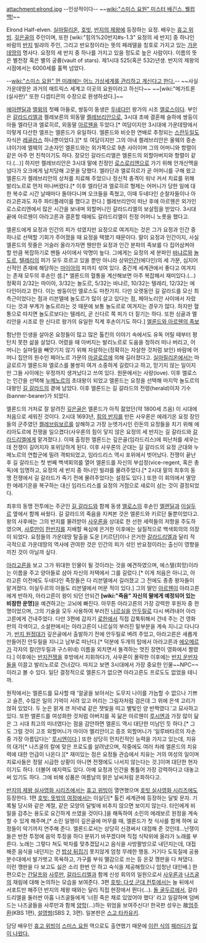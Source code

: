 attachment:elrond.jpg
--인상적이다--
~~[[wiki:"스미스 요원" 미스터 배긴스, 웰컴백!]]~~

Elrond Half-elven. [[실마릴리온]], [[호빗]], [[반지의 제왕]]에 등장하는 요정. 배우는 [[휴고 위빙]]. [[깊은골]]의 주인이며, 또한 [wiki:"힘의%20반지#s-1.3" 요정의 세 반지] 중 하나인 바람의 [[반지]] 빌랴의 주인, 그리고 반요정이라는 뜻의 페레델을 칭호로 가지고 있는 [[가운데땅]]의 명사다. 요정의 세 반지 중 하나를 가지고 있을 정도로 높은 사람이다. 이름의 뜻은 별천장 혹은 별의 궁륭(vault of stars). 제1시대 525(혹은 532)년생. 반지의 제왕의 시점에서는 6000세를 훌쩍 넘었다.

--[[wiki:"스미스 요원" 먼 미래에는 어느 가상세계를 관리하고 계신다고 한다.]]-- ~~사실 가운데땅은 과거의 매트릭스 세계고 이곳의 요원이라고 하신다~~ ~~[wiki:"메가트론(실사판)" 또한 디셉티콘의 수장으로 환생하셨다.]~~

[[에아렌딜]]과 [[엘윙]]의 첫째 아들로, 쌍둥이 동생은 [[두네다인]] 왕가의 시조 [[엘로스]]이다. 부인은 [[갈라드리엘]]과 켈레보른의 외동딸 [[켈레브리안]]으로, 3시대 초에 결혼해 슬하에 쌍둥이 아들 엘라단과 엘로히르, 외동딸 [[아르웬]]을 두었다.[* 여담이지만 3시대에 가운데땅에서 이렇게 다산한 엘프는 엘론드가 유일하다. 엘론드와 비슷한 연배로 추정되는 [[스란두일]]도 자식은 [[레골라스]] 하나뿐이었다.][* 또 여담이지만 그의 아내 켈레브리안은 올웨의 증손녀이기에 엘웨의 고손자인 엘론드와는 외가쪽으로 9촌 사이이며 그의 어머니와 항렬이 같은 아주 먼 친척이기도 하다. 장모인 갈라드리엘은 엘론드의 외할아버지와 항렬이 같다.(...)] 하지만 켈레브리안은 3시대 말에 친정인 [[로스로리엔]]으로 가기 위해 안개산맥을 넘다가 오크에게 납치당해 고문을 당했다. 엘라단과 엘로히르가 곧 어머니를 구해 왔고 엘론드가 켈레브리안의 상처를 치료해 주었으나 정신적 충격이 워낙 커서 치료를 위해 발리노르로 먼저 떠나버렸다.[* 이후 엘라단과 엘로히르 형제는 어머니가 당한 일에 대한 복수로 시간 날때마다 돌아다니며 오크들을 족쳤고, 이때 두네다인 순찰자들이나 아라고른과도 자주 파티플레이를 했다고 한다.] 켈레브리안이 떠난 후에 아르웬은 외가인 로스로리엔에서 많은 시간을 보내며 외할머니인 갈라드리엘의 보살핌을 받았다. 3시대 끝에 아르웬이 아라고른과 결혼할 때에도 갈라드리엘이 친정 어머니 노릇을 했다고.

엘론드에게 요정과 인간의 피가 섞였지만 요정으로 여겨지는 것은 그가 요정과 인간 중 하나로 선택할 기회가 주어졌을 때 요정을 택했기 때문이다. 말이 요정과 인간이지, 사실 엘론드의 핏줄은 거슬러 올라가자면 웬만한 요정과 인간 분파의 족보를 다 집어삼켜야 할 만큼 복잡하기로 팬들 사이에서 악명이 높다. 그에게는 요정의 세 분파인 [[바냐르]]와 [[놀도르]], [[텔레리]]의 피가 모두 흐르고 있을 뿐만 아니라 상위[[인간]](에다인)의 세 가문, 심지어 신적인 존재에 해당하는 [[마이아]]의 피까지 섞여 있다. 중간계 세계관에서 좋다고 여겨지는 존재 모두의 후손인 셈.[* 엘론드의 혈통을 계산해보면 아주 복잡해서 재미있다.(...) 정확히 2/32는 마이아, 3/32는 놀도르, 5/32는 바냐르, 10/32는 텔레리, 12/32는 에다인이라고 한다. 이는 쌍둥이인 엘로스도 마찬가지. 다만 오랫동안 길 갈라드를 모신 최측근이었다는 점과 리븐델에 놀도르가 많이 살고 있다는 점, 페아노리안 사이에서 자랐다는 것과 부계가 놀도르라는 것 때문에 보통 놀도르로 여겨지는 경우가 많다. 하지만 혈통으로 따지면 놀도르보다는 텔레리, 곧 신다르 쪽 피가 더 짙기는 하다. 또한 싱골과 멜리안을 시조로 한 신다르 왕가의 유일한 직계 후손이기도 하다.] [http://blogfiles.naver.net/20130116_106/serebeift_1358321313706xfxtA_JPEG/%C0%FC%C3%BC.png 엘론드와 아르웬의 족보] 

험난한 인생을 살아온 요정들이 많고 많은 톨킨의 이야기 속에서도 유독 어릴 때부터 평탄치 못한 삶을 살았다. 어렸을 때 아버지는 발리노르로 도움을 청하러 떠나 버리고, 어머니는 실마릴을 빼앗기지 않기 위해 자살하는(정확히는 자살한 것처럼 보인) 바람에 어머니 집안의 원수인 페아노르 가문의 [[마글로르]]에 의해 길러졌다고. [[실마릴리온]]에서는 마글로르가 엘론드와 엘로스를 불쌍히 여겨 소중하게 길렀다고 하고, 믿기지 않는 일이지만 그들 사이에는 우정까지 생겨났다고 쓰여 있다. 원문에서는 사랑(love). 이후 엘로스는 인간을 선택해 [[누메노르]]의 초대왕이 되었고 엘론드는 요정을 선택해 마지막 놀도르의 대왕인 [[길 갈라드]]의 곁에 남았다. 이후 엘론드는 길 갈라드의 전령(herald)이자 기수(banner-bearer)가 되었다.

엘론드의 거처로 잘 알려진 [[깊은골]]은 엘론드가 아직 젊었던(약 1800세 즈음) 이 시대에 처음으로 세워진 것이다. 2시대 1693년, [[힘의 반지]]를 만든 사우론은 에레기온 요정 장인들의 군주였던 [[켈레브림보르]]를 살해하고 가장 눈엣가시인 린돈의 요정들을 치기 위해 에리아도르에 전쟁을 일으켰다(사우론의 힘이 닿지 않은 요정의 세 반지는 길 갈라드와 [[갈라드리엘]]에게 맡겨졌다.). 이때 출정한 엘론드는 깊은골(임라드리스)에 피난처를 세우는데 전쟁이 길어지자 포위당하게 된다. 이후 사우론의 군대는 길 갈라드의 요정 군대와 누메노르의 연합군에 밀려 격퇴되었고, 임라드리스 역시 포위에서 벗어났다. 전쟁이 끝난 후 길 갈라드는 첫 번째 백색회의를 열어 엘론드를 자신의 부섭정(vice-regent, 혹은 총독)에 임명하고, 요정의 세 반지 중 하나인 빌랴를 물려주었다.[* 2시대 말의 최후의 동맹 전쟁에서 길 갈라드가 죽기 전에 물려주었다는 설정도 있다.] 또한 이 회의에서 멸망한 에레기온을 복구하는 대신 임라드리스를 요정의 거점으로 새로이 삼는 것이 결정되었다. 

최후의 동맹 전투에는 주군인 [[길 갈라드]]와 함께 동생 [[엘로스]]의 후손인 [[엘렌딜]]과 [[이실두르]] 옆에서 함께 싸웠다. 길 갈라드의 죽음을 지켜본 것은 엘론드와 키르단 둘뿐이었다고. 왕의 사후에는 그의 반지를 물려받아 [[사우론]]을 상대로 한 선한 세력들의 저항을 주도하였으며, [[사루만]]이 [[한반지]]를 지배할 욕심에 은거한 이후에는 실질적으로 백색회의의 의장이 되었다. 요정들의 가운데땅 탈출을 도운 [키르단]이나 은거한 [[갈라드리엘]]과 달리 적극적으로 가운데땅의 역사에 관여한 것은 인간의 피가 섞인 반요정이라는 출신이 영향을 끼친 것이 아닐까 싶다.

[[아라고른]]을 보고 그가 위대한 인물이 될 것이라는 것을 예견하였으며, 에스텔(희망)이라는 이름을 주고 양아들로 삼아 자신의 저택에서 그를 길렀다.[* 이게 처음은 아니고, 아라고른 이전에도 두네다인 족장들은 다 리븐델에서 길러졌고 그 전에도 종종 왕자들이 맡겨졌다. 이실두르의 아들도 리븐델에서 머문 적이 있다.] 그의 딸인 [[아르웬]]이 아라고른에게 반하자, 아라고른이 왕이 되던 안되건 '''[wiki:"죽음" 자신의 딸에게 예정되어 있는 비참한 운명]'''을 예견하고는 고뇌에 빠진다. 아무튼 아라고른의 가장 강력한 후원자 중 한 명이었으며, 그의 기술을 모두 사용하여 부러진 [[나르실]]을 [[안두릴]]로 다시 벼려내어 아라고른에게 건내주었다. 다만 3편에 갑자기 [[로한]]에서 직접 갑툭튀해서 건네 주는 건 영화판의 각색이고, 소설판에서는 아라고른이 나르실의 부러진 밑부분을 계속 지니고 다니다가, [[반지 원정대]]가 깊은골에서 출발하기 전에 안두릴로 벼려 주었고, 아라고른은 새롭게 만들어진 안두릴을 지니고 남부로 떠난다.[* 덕분에 두개의 탑에서 아라고른과 [[에오메르]]가 각자의 칼(안두릴과 구스위네) 이름을 외치면서 돌격하는 멋진 장면이 영화에서 짤렸다.] 이후에는 [[반지전쟁]]을 후방에서 지휘하다가, 사우론이 몰락한 이후에는 [[반지 운반자]]들을 이끌고 발리노르로 건너갔다. 따지고 보면 3시대에서 가장 중요한 인물~~NPC~~이라고 볼 수 있다. 일단 결정적으로 엘론드가 없으면 아라고른도 프로도도 없었을 테니까.

원작에서는 엘론드를 묘사할 때 '얼굴을 보아서는 도무지 나이를 가늠할 수 없으나 기쁘고 슬픈, 수많은 일의 기억이 서려 있고 머리는 그림자처럼 검은데 그 위에 은색 고리가 얹혀 있었다. 두 눈은 맑게 갠 저녁녘 같은 잿빛을 띠고 별빛인 양 반짝였다.'고 묘사하고 있다. 또한 엘론드를 여성화한 것처럼 아버지를 꼭 닮은 아르웬이 [[루시엔]]과 가장 많이 닮은 그 시대 최고의 미녀였다는 점을 감안하면 엘론드 역시 대단한 미남인 듯 하다.[* 그도 그럴 것이 고조 외할머니가 마이아 멜리안이고 증조 외할머니가 '일루바타르의 자손 중 가장 아름답다는' [[루시엔]]이다.] 또한 상당히 먼치킨적인 능력을 가지고 있는데, 치유의 대가[* 나즈굴의 칼에 맞은 프로도를 살려냈으며, 작중에도 여러 차례 엘론드의 치유력에 대한 언급이 나온다.][* 재미있는 점은 요정들 관습에서 치유는 거의 여성의 일이며 치료사들은 정말 시급한 상황이 아니면 전쟁에도 나서지 않는다는 것.]이며 대단한 현자이기도 하다. 더불어 예지력도 있다. 아예 요정과 인간을 통틀어 가장 강력하다고 대놓고 써 있기도 하다. 그에 비해 성품은 여름날의 맑은 날씨처럼 온화하다고.

[[반지의 제왕 실사영화 시리즈]]에서는 [[휴고 위빙]]이 열연했으며 [[호빗 실사영화 시리즈]]에도 등장한다. 1편 [[호빗: 뜻밖의 여정]]에서는 이실딘[* 톨킨 세계관에 등장하는 달빛 문자. 기록될 당시와 같은 계절, 같은 모양의 달빛에 비추지 않으면 보이지 않는다. 타인에게 비밀을 감추는 용도로 요긴하게 쓰였을 것이다.]을 해독하여 소린의 에레보르 원정을 계속할 수 있게 해주며,[* 소린 일행이 깊은골에 머무를 때, 엘론드가 첫 식사를 함께 하며 요정들이 악기까지 연주해 준다. 엘론드로서는 상당히 신경써서 대접해 준 것인데...난쟁이들은 반찬 투정에 음악 투정을 하다 분위기 바꾸겠다며 직접 식탁위에 올라가 노래를 부른다. 노래는 그렇다 쳐도 박자를 맞추겠답시고 음식을 사방팔방으로 내던지는데, 대접해준 음식을 내던지는 건 [[밥상 뒤집기]] 못지않게 엄청 무례한 행동. 거기다 도둑질에 공용 분수대에서 발가벗고 목욕하고, 가구를 부숴 땔감으로 쓰는 등 온갖 깽판을 다 쳐댔다. 이런 깽판을 다 보고도 싫은 소리 한번 안 하고 숙식을 제공해줬으니 엄청난 대인배.] 한편으로는 [[간달프]]와 [[사루만]], [[갈라드리엘]]과 함께 신성 회의의 일원으로서 [[사우론]]과 [[나즈굴]]의 재림에 대해 논의하는 모습을 보여준다. 3편 [[호빗: 다섯 군대 전투]]에서는 늘 뒤에서 서포트만 해주던 반지의 제왕 때와는 달리 직접 현장에서 뛴다(...). [[돌 굴두르]]에서, 갈라드리엘을 둘러싼 아홉 나즈굴들에게 '너흰 죽은 채로 있었어야 했다' 라고 일갈하며 덤벼드는 나즈굴들을 사루만과 함께 [[양학]](...)하는 위엄을 보여주신다! 한국판 성우는 故[[엄주환]](KBS 1편), [[설영범]](SBS 2, 3편). 일본판은 [[스고 타카유키]].

담당 배우인 [[휴고 위빙]]이 [[스미스 요원]] 역으로도 출연했기 때문에 [http://www.joysf.com/2746895 이런 식의] [http://www.joysf.com/2746655 패러디가] [https://www.youtube.com/watch?v=VGr4fde4puk 많이 나왔다.]
